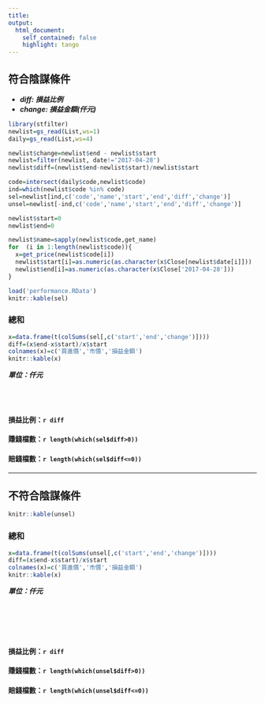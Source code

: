 ```yaml
---
title: 
output: 
  html_document:
    self_contained: false
    highlight: tango
---
```


## 符合陰謀條件

- ***diff: 損益比例***
- ***change: 損益金額(仟元)***

```r
library(stfilter)
newlist=gs_read(List,ws=1)
daily=gs_read(List,ws=4)

newlist$change=newlist$end - newlist$start
newlist=filter(newlist, date!='2017-04-28')
newlist$diff=(newlist$end-newlist$start)/newlist$start

code=intersect(daily$code,newlist$code)
ind=which(newlist$code %in% code)
sel=newlist[ind,c('code','name','start','end','diff','change')]
unsel=newlist[-ind,c('code','name','start','end','diff','change')]

newlist$start=0
newlist$end=0

newlist$name=sapply(newlist$code,get_name)
for  (i in 1:length(newlist$code)){
  x=get_price(newlist$code[i])
  newlist$start[i]=as.numeric(as.character(x$Close[newlist$date[i]]))
  newlist$end[i]=as.numeric(as.character(x$Close['2017-04-28']))
}
```
```r
load('performance.RData')
knitr::kable(sel)
```


### 總和

```r
x=data.frame(t(colSums(sel[,c('start','end','change')])))
diff=(x$end-x$start)/x$start
colnames(x)=c('買進價','市價','損益金額')
knitr::kable(x)
```

***單位：仟元***
<br></br>
<br></br>

#### 損益比例：`r diff`
#### 賺錢檔數：`r length(which(sel$diff>0))`
#### 賠錢檔數：`r length(which(sel$diff<=0))`

---

## 不符合陰謀條件

```r
knitr::kable(unsel)
```

### 總和

```r
x=data.frame(t(colSums(unsel[,c('start','end','change')])))
diff=(x$end-x$start)/x$start
colnames(x)=c('買進價','市價','損益金額')
knitr::kable(x)
```

***單位：仟元***

<br></br>
<br></br>

#### 損益比例：`r diff`
#### 賺錢檔數：`r length(which(unsel$diff>0))`
#### 賠錢檔數：`r length(which(unsel$diff<=0))`
